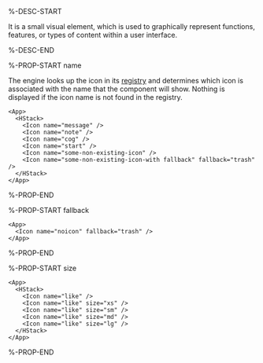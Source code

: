 %-DESC-START

It is a small visual element, which is used to graphically represent functions, features, or types of content within a user interface.

%-DESC-END

%-PROP-START name

The engine looks up the icon in its [registry]() and determines which icon is associated with the name that the component will show.
Nothing is displayed if the icon name is not found in the registry.

```xmlui-pg copy display name="Example: name"
<App>
  <HStack>
    <Icon name="message" />
    <Icon name="note" />
    <Icon name="cog" />
    <Icon name="start" />
    <Icon name="some-non-existing-icon" />
    <Icon name="some-non-existing-icon-with fallback" fallback="trash" />
  </HStack>
</App>
```

%-PROP-END

%-PROP-START fallback

```xmlui-pg copy display name="Example: fallback"
<App>
  <Icon name="noicon" fallback="trash" />
</App>
```

%-PROP-END

%-PROP-START size

```xmlui-pg copy display name="Example: size"
<App>
  <HStack>
    <Icon name="like" />
    <Icon name="like" size="xs" />
    <Icon name="like" size="sm" />
    <Icon name="like" size="md" />
    <Icon name="like" size="lg" />
  </HStack>
</App>
```

%-PROP-END
